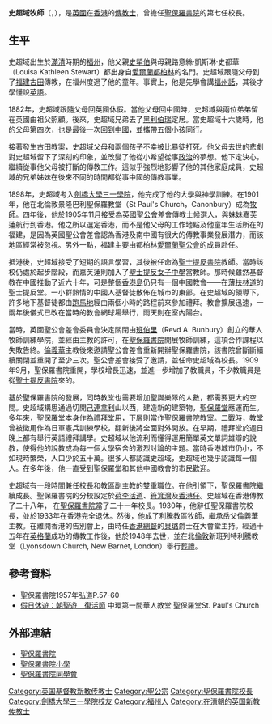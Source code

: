 {{noteTA
|G1=People
|1=史超域
|2=zh-hant:史釗域;zh-hans:史钊域;
}}
{{not|史釗域}}
{{Infobox Celebrity
| name = 史超域
| native_name = Arthur Dudley Stewart
| native_name_lang = en
| image =
|image_size=
| caption =
| birth_date =1877年10月8日
| birth_place ={{QING}}[[福建省_(清)|福建省]][[福州府|福州府]]
| death_date = 1948年
| death_place= [[File:Flag_of_the_United_Kingdom.svg|25px]] [[英國|英國]][[倫敦|倫敦]]
| occupation = [[教育家|教育家]]、[[聖保羅書院|聖保羅書院]]校長
| nationality = [[File:Flag_of_the_United_Kingdom.svg|25px]] [[英國|英國]]
| salary = 
| networth = 
| spouse = 
| website =
| footnotes = 
}}
'''史超域牧師'''（{{lang-en|The Reverend Arthur Dudley Stewart}}，{{bd|1877年||1948年||catIdx=S}}），是[[英國|英國]]在[[香港|香港]]的[[傳教士|傳教士]]，曾擔任[[聖保羅書院|聖保羅書院]]的第七任校長。

== 生平 ==
史超域出生於[[滿清|滿清]]時期的[[福州府|福州]]，他父親[[史犖伯|史犖伯]]與母親路意絲·凱斯琳·史都華（Louisa Kathleen Stewart）都出身自[[愛爾蘭|愛爾蘭]][[都柏林|都柏林]]的名門。史超域跟隨父母到了[[福建|福建]][[古田|古田]]傳教，在福州度過了他的童年。事實上，他是先學會講[[福州話|福州話]]，其後才學懂說[[英語|英語]]。

1882年，史超域跟隨父母回英國休假。當他父母回中國時，史超域與兩位弟弟留在英國由祖父照顧。後來，史超域兄弟去了[[黑利伯瑞|黑利伯瑞]]定居。當史超域十六歲時，他的父母第四次，也是最後一次回到[[中國|中國]]，並攜帶五個小孩同行。

接著發生[[古田教案|古田教案]]，史超域父母和兩個孩子不幸被比暴徒打死。他父母去世的悲劇對史超域留下了深刻的印象，並改變了他從小希望從事[[政治|政治]]的夢想。他下定決心，繼續從事他父母被打斷的傳教工作。這似乎強烈地影響了他的其他家庭成員，史超域的兄弟姊妹在後來不同的時間都從事中國的傳教事業。

1898年，史超域考入[[劍橋大學三一學院|劍橋大學三一學院]]，他完成了他的大學與神學訓練。在1901年，他在北倫敦景隆巴利聖保羅教堂（St Paul's Church，Canonbury）成為[[牧師|牧師]]。四年後，他於1905年11月接受為英國[[聖公會|聖公會]]差會傳教士候選人，與妹妹嘉芙蓮航行到香港。他之所以選定香港，而不是他父母的工作地點及他童年生活所在的福建，是因為英國聖公會差會認為香港及南中國有很大的傳教事業發展潛力，而該地區經常被忽視。另外一點，福建主要由都柏林[[愛爾蘭聖公會|愛爾蘭聖公會]]的成員赴任。

抵港後，史超域接受了短期的語言學習，其後被任命為[[聖士提反書院|聖士提反書院]]教師。當時該校仍處於起步階段，而嘉芙蓮則加入了[[聖士提反女子中學|聖士提反女子中學]]當教師。那時候雖然基督教在中國推動了近六十年，可是整個[[香港島|香港島]]仍只有一個中國教會——在[[薄扶林道|薄扶林道]]的聖士提反堂。一小群熱情的中國人基督徒散佈在城市的東部。在史超域的領導下，許多地下基督徒都由[[跑馬地|跑馬地]]經由兩個小時的路程前來參加禮拜。教會擴展迅速，一兩年後儀式已改在當時的教會網球場舉行，雨天則在室內陽台。

當時，英國聖公會差會委員會決定關閉由[[班伯里|班伯里]]（Revd A. Bunbury）創立的華人牧師訓練學院，並經由主教的許可，在[[聖保羅書院|聖保羅書院]]開展牧師訓練，這項合作課程以失敗告終。[[倫義華|倫義華]]主教後來邀請聖公會差會重新開辦聖保羅書院，該書院曾斷斷續續關閉並重開了至少三次。聖公會差會接受了邀請，並任命史超域為校長。1909年9月，聖保羅書院重開，學校增長迅速，並進一步增加了教職員，不少教職員是從[[聖士提反書院|聖士提反書院]]來的。

基於聖保羅書院的發展，同時教堂也需要增加聖誕樂隊的人數，都需要更大的空間。史超域構思通過切開[[己連拿利|己連拿利]]山以西，建造新的建築物，[[聖保羅堂|聖保羅堂]]應運而生。多年來，聖保羅堂本身作為禮拜堂用，下層則當作聖保羅書院教室。二戰時，教堂曾被徵用作為日軍憲兵訓練學校，翻新後將全面對外開放。在早期，禮拜堂於週日晚上都有舉行英語禮拜講學。史超域以他流利而懂得運用簡單英文單詞雄辯的說教，使得他的說教成為每一個大學宿舍的激烈討論的主題。當時香港城市仍小，不如現時繁榮，人口少於五十萬。很多人都認識史超域，史超域也幾乎認識每一個人。在多年後，他一直受到聖保羅堂和其他中國教會的市民歡迎。

史超域有一段時間兼任校長和教區副主教的雙重職位。在他引領下，聖保羅書院繼續成長。聖保羅書院的分校設定於[[荷李活道|荷李活道]]、[[筲箕灣|筲箕灣]]及[[香港仔|香港仔]]。史超域在香港傳教了二十八年， 在[[聖保羅書院|聖保羅書院]]當了二十一年校長。1930年，他辭任聖保羅書院校長，並於1933年在香港完全退休。然後，他成了利騰教區牧師，繼承岳父倫義華主教。在離開香港的告別會上，由時任[[香港總督|香港總督]]的[[貝璐|貝璐]]爵士在大會堂主持。經過十五年在[[英格蘭|英格蘭]]成功的傳教工作後，他於1948年去世，並在北[[倫敦|倫敦]]新班列特利騰教堂（Lyonsdown Church, New Barnet, London）舉行[[葬禮|葬禮]]。

==參考資料==
*聖保羅書院1957年弘道P.57-60
* [http://hk.apple.nextmedia.com/supplement/special/art/20140418/18693005 假日休遊：朝聖遊　復活節]{{Wayback|url=http://hk.apple.nextmedia.com/supplement/special/art/20140418/18693005 |date=20160304122948 }} 中環第一間華人教堂 聖保羅堂St. Paul's Church

==外部連結==
{{Commonscat|St. Paul's College, Hong Kong}}
*[http://www.spc.edu.hk 聖保羅書院]{{Wayback|url=http://www.spc.edu.hk/ |date=20200617142133 }}
*[http://www.spc-ps.edu.hk 聖保羅書院小學]{{Wayback|url=http://www.spc-ps.edu.hk/ |date=20200608012009 }}
*[https://web.archive.org/web/20060220201208/http://www.spc.alumni.org.hk/ 聖保羅書院同學會]

{{start box}}
{{S-aca}}
{{s-before|[[倫義華|倫義華]]}}
{{s-title|[[聖保羅書院|聖保羅書院]]校長<br /><small>第7任（1909—1933）</small>}}
{{s-after|[[史伊尹|史伊尹]]}}
{{end box}}

{{DEFAULTSORT: Stewart, Arthur}}
{{赴华外国传教士列表}}
{{聖保羅書院}}

[[Category:英国基督教新教传教士|Category:英国基督教新教传教士]]
[[Category:聖公宗|Category:聖公宗]]
[[Category:聖保羅書院校長|Category:聖保羅書院校長]]
[[Category:劍橋大學三一學院校友|Category:劍橋大學三一學院校友]]
[[Category:福州人|Category:福州人]]
[[Category:在清朝的英国新教传教士|Category:在清朝的英国新教传教士]]